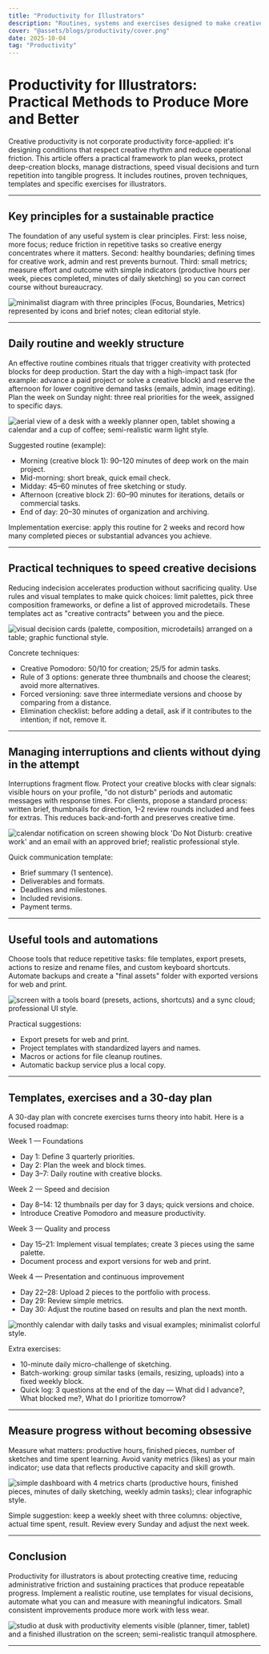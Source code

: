 ```yaml
---
title: "Productivity for Illustrators"
description: "Routines, systems and exercises designed to make creative practice consistent, efficient and sustainable."
cover: "@assets/blogs/productivity/cover.png"
date: 2025-10-04
tag: "Productivity"
---
```



# Productivity for Illustrators: Practical Methods to Produce More and Better

Creative productivity is not corporate productivity force-applied: it's designing conditions that respect creative rhythm and reduce operational friction. This article offers a practical framework to plan weeks, protect deep-creation blocks, manage distractions, speed visual decisions and turn repetition into tangible progress. It includes routines, proven techniques, templates and specific exercises for illustrators.

---

## Key principles for a sustainable practice

The foundation of any useful system is clear principles. First: less noise, more focus; reduce friction in repetitive tasks so creative energy concentrates where it matters. Second: healthy boundaries; defining times for creative work, admin and rest prevents burnout. Third: small metrics; measure effort and outcome with simple indicators (productive hours per week, pieces completed, minutes of daily sketching) so you can correct course without bureaucracy.

<Image
  src={image1}
  alt="minimalist diagram with three principles (Focus, Boundaries, Metrics) represented by icons and brief notes; clean editorial style."
/>

---

## Daily routine and weekly structure

An effective routine combines rituals that trigger creativity with protected blocks for deep production. Start the day with a high-impact task (for example: advance a paid project or solve a creative block) and reserve the afternoon for lower cognitive demand tasks (emails, admin, image editing). Plan the week on Sunday night: three real priorities for the week, assigned to specific days.

<Image
  src={image2}
  alt="aerial view of a desk with a weekly planner open, tablet showing a calendar and a cup of coffee; semi-realistic warm light style."
/>

Suggested routine (example):

- Morning (creative block 1): 90–120 minutes of deep work on the main project.
- Mid-morning: short break, quick email check.
- Midday: 45–60 minutes of free sketching or study.
- Afternoon (creative block 2): 60–90 minutes for iterations, details or commercial tasks.
- End of day: 20–30 minutes of organization and archiving.

Implementation exercise: apply this routine for 2 weeks and record how many completed pieces or substantial advances you achieve.

---

## Practical techniques to speed creative decisions

Reducing indecision accelerates production without sacrificing quality. Use rules and visual templates to make quick choices: limit palettes, pick three composition frameworks, or define a list of approved microdetails. These templates act as "creative contracts" between you and the piece.

<Image
  src={image3}
  alt="visual decision cards (palette, composition, microdetails) arranged on a table; graphic functional style."
/>

Concrete techniques:

- Creative Pomodoro: 50/10 for creation; 25/5 for admin tasks.
- Rule of 3 options: generate three thumbnails and choose the clearest; avoid more alternatives.
- Forced versioning: save three intermediate versions and choose by comparing from a distance.
- Elimination checklist: before adding a detail, ask if it contributes to the intention; if not, remove it.

---

## Managing interruptions and clients without dying in the attempt

Interruptions fragment flow. Protect your creative blocks with clear signals: visible hours on your profile, "do not disturb" periods and automatic messages with response times. For clients, propose a standard process: written brief, thumbnails for direction, 1–2 review rounds included and fees for extras. This reduces back-and-forth and preserves creative time.

<Image
  src={image4}
  alt="calendar notification on screen showing block 'Do Not Disturb: creative work' and an email with an approved brief; realistic professional style."
/>

Quick communication template:

- Brief summary (1 sentence).
- Deliverables and formats.
- Deadlines and milestones.
- Included revisions.
- Payment terms.

---

## Useful tools and automations

Choose tools that reduce repetitive tasks: file templates, export presets, actions to resize and rename files, and custom keyboard shortcuts. Automate backups and create a "final assets" folder with exported versions for web and print.

<Image
  src={image5}
  alt="screen with a tools board (presets, actions, shortcuts) and a sync cloud; professional UI style."
/>

Practical suggestions:

- Export presets for web and print.
- Project templates with standardized layers and names.
- Macros or actions for file cleanup routines.
- Automatic backup service plus a local copy.

---

## Templates, exercises and a 30-day plan

A 30-day plan with concrete exercises turns theory into habit. Here is a focused roadmap:

Week 1 — Foundations

- Day 1: Define 3 quarterly priorities.
- Day 2: Plan the week and block times.
- Day 3–7: Daily routine with creative blocks.

Week 2 — Speed and decision

- Day 8–14: 12 thumbnails per day for 3 days; quick versions and choice.
- Introduce Creative Pomodoro and measure productivity.

Week 3 — Quality and process

- Day 15–21: Implement visual templates; create 3 pieces using the same palette.
- Document process and export versions for web and print.

Week 4 — Presentation and continuous improvement

- Day 22–28: Upload 2 pieces to the portfolio with process.
- Day 29: Review simple metrics.
- Day 30: Adjust the routine based on results and plan the next month.

<Image
  src={image6}
  alt="monthly calendar with daily tasks and visual examples; minimalist colorful style."
/>

Extra exercises:

- 10-minute daily micro-challenge of sketching.
- Batch-working: group similar tasks (emails, resizing, uploads) into a fixed weekly block.
- Quick log: 3 questions at the end of the day — What did I advance?, What blocked me?, What do I prioritize tomorrow?

---

## Measure progress without becoming obsessive

Measure what matters: productive hours, finished pieces, number of sketches and time spent learning. Avoid vanity metrics (likes) as your main indicator; use data that reflects productive capacity and skill growth.

<Image
  src={image7}
  alt="simple dashboard with 4 metrics charts (productive hours, finished pieces, minutes of daily sketching, weekly admin tasks); clear infographic style."
/>

Simple suggestion: keep a weekly sheet with three columns: objective, actual time spent, result. Review every Sunday and adjust the next week.

---

## Conclusion

Productivity for illustrators is about protecting creative time, reducing administrative friction and sustaining practices that produce repeatable progress. Implement a realistic routine, use templates for visual decisions, automate what you can and measure with meaningful indicators. Small consistent improvements produce more work with less wear.

<Image
  src={image8}
  alt="studio at dusk with productivity elements visible (planner, timer, tablet) and a finished illustration on the screen; semi-realistic tranquil atmosphere."
/>

---
